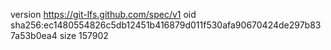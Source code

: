 version https://git-lfs.github.com/spec/v1
oid sha256:ec1480554826c5db12451b416879d011f530afa90670424de297b837a53b0ea4
size 157902
